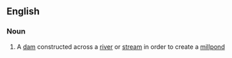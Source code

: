 ==English==

===Noun===
{{en-noun}}

# A [[dam]] constructed across a [[river]] or [[stream]] in order to create a [[millpond]]
